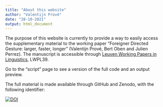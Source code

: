 ```yaml
---
title: "About this website"
author: "Valentijn Prové"
date: "28-10-2021"
output: html_document
---
```


The purpose of this website is currently to provide a way to easily access the supplementary material to the working paper "Foreigner Directed Gesture: larger, faster, longer" (Valentijn Prové, Bert Oben and Julien Perrez). The manuscript is accessible through [Leuven Working Papers in Linguistics](https://www.arts.kuleuven.be/ling/workingpapers), LWPL39.

Go to the "script" page to see a version of the full code and an output preview.

The full material is made available through GitHub and Zenodo, with the following identifier: 

[![DOI](https://zenodo.org/badge/421998192.svg)](https://zenodo.org/badge/latestdoi/421998192)
